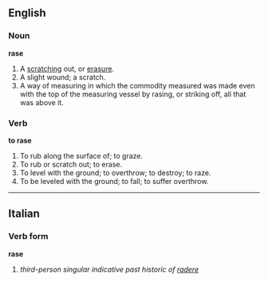 ==English==
===Noun===
'''rase'''

#A [[scratch]]ing out, or [[erasure]].
#A slight wound; a scratch.
#A way of measuring in which the commodity measured was made even with the top of the measuring vessel by rasing, or striking off, all that was above it.

===Verb===
'''to rase'''

#To rub along the surface of; to graze.
#To rub or scratch out; to erase.
#To level with the ground; to overthrow; to destroy; to raze.
#To be leveled with the ground; to fall; to suffer overthrow.

----

==Italian==
===Verb form===
'''rase'''

# ''third-person singular indicative past historic of [[radere]]''